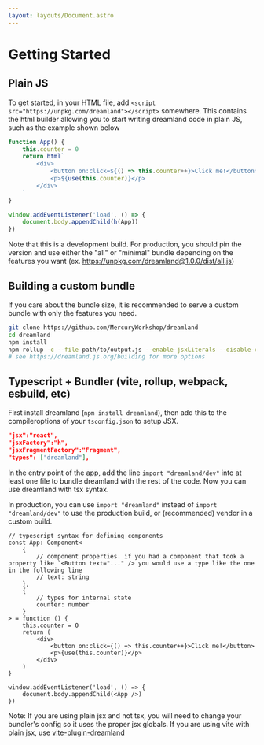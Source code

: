 ```yaml
---
layout: layouts/Document.astro
---
```


# Getting Started

## Plain JS

To get started, in your HTML file, add `<script src="https://unpkg.com/dreamland"></script>` somewhere. This contains the html builder allowing you to start writing dreamland code in plain JS, such as the example shown below

```javascript
function App() {
    this.counter = 0
    return html`
        <div>
            <button on:click=${() => this.counter++}>Click me!</button>
            <p>${use(this.counter)}</p>
        </div>
    `
}

window.addEventListener('load', () => {
    document.body.appendChild(h(App))
})
```

Note that this is a development build. For production, you should pin the version and use either the "all" or "minimal" bundle depending on the features you want (ex. https://unpkg.com/dreamland@1.0.0/dist/all.js)

## Building a custom bundle

If you care about the bundle size, it is recommended to serve a custom bundle with only the features you need.

```bash
git clone https://github.com/MercuryWorkshop/dreamland
cd dreamland
npm install
npm rollup -c --file path/to/output.js --enable-jsxLiterals --disable-css
# see https://dreamland.js.org/building for more options
```

## Typescript + Bundler (vite, rollup, webpack, esbuild, etc)

First install dreamland (`npm install dreamland`), then add this to the compileroptions of your `tsconfig.json` to setup JSX.

```json
"jsx":"react",
"jsxFactory":"h",
"jsxFragmentFactory":"Fragment",
"types": ["dreamland"],
```

In the entry point of the app, add the line `import "dreamland/dev"` into at least one file to bundle dreamland with the rest of the code. Now you can use dreamland with tsx syntax.

In production, you can use `import "dreamland"` instead of `import "dreamland/dev"` to use the production build, or (recommended) vendor in a custom build.

```tsx
// typescript syntax for defining components
const App: Component<
    {
        // component properties. if you had a component that took a property like `<Button text="..." /> you would use a type like the one in the following line
        // text: string
    },
    {
        // types for internal state
        counter: number
    }
> = function () {
    this.counter = 0
    return (
        <div>
            <button on:click={() => this.counter++}>Click me!</button>
            <p>{use(this.counter)}</p>
        </div>
    )
}

window.addEventListener('load', () => {
    document.body.appendChild(<App />)
})
```

Note: If you are using plain jsx and not tsx, you will need to change your bundler's config so it uses the proper jsx globals. If you are using vite with plain jsx, use [vite-plugin-dreamland](https://www.npmjs.com/package/vite-plugin-dreamland)
